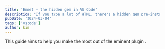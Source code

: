 ```yaml
---
title: 'Emmet – the hidden gem in VS Code'
description: "If you type a lot of HTML, there's a hidden gem pre-installed in VS Code called Emmet."
pubDate: '2024-03-04'
tags: ['vscode']
author: kim
---
```



This guide aims to help you make the most out of the eminent plugin <GlossaryEntry id="emmet" text="Emmet" />.
